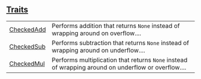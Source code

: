 
## [Traits](./core-num-traits-ops-checked-traits)

| | |
|:---|:---|
| [CheckedAdd](./core-num-traits-ops-checked-CheckedAdd) | Performs addition that returns `None`  instead of wrapping around on overflow.... |
| [CheckedSub](./core-num-traits-ops-checked-CheckedSub) | Performs subtraction that returns `None`  instead of wrapping around on underflow.... |
| [CheckedMul](./core-num-traits-ops-checked-CheckedMul) | Performs multiplication that returns `None`  instead of wrapping around on underflow or overflow.... |
